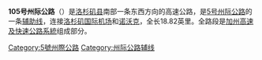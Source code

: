 '''105号州际公路'''（{{lang-en|'''Interstate 105'''}}）是[[洛杉矶县|洛杉矶县]]南部一条东西方向的高速公路，是[[5号州际公路加利福尼亚州段|5号州际公路]]的一条[[美國州際公路輔助線列表|辅助线]]，连接[[洛杉矶国际机场|洛杉矶国际机场]]和[[諾沃克_(加利福尼亞州)|诺沃克]]，全长18.82英里。全路段是[[加州高速及快速公路系統|加州高速及快速公路系統]]组成部分。
{{大洛杉矶地区高速公路}}
{{5号州际公路及其辅助线}}
[[Category:5號州際公路|Category:5號州際公路]]
[[Category:州际公路辅线|Category:州际公路辅线]]